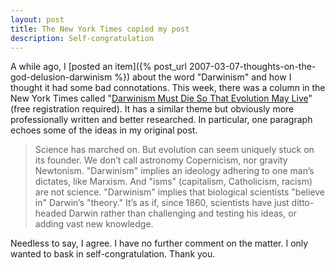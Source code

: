 ```yaml
---
layout: post
title: The New York Times copied my post
description: Self-congratulation
---
```


A while ago, I [posted an item]({% post_url 2007-03-07-thoughts-on-the-god-delusion-darwinism %}) about the word "Darwinism" and how I thought it had some bad connotations. This week, there was a column in the New York Times called "[Darwinism Must Die So That Evolution May Live](http://www.nytimes.com/2009/02/10/science/10essa.html?sq=darwinism&st=cse&scp=1&pagewanted=all "Darwinism Must Die So That Evolution May Live")" (free registration required). It has a similar theme but obviously more professionally written and better researched. In particular, one paragraph echoes some of the ideas in my original post.  

> Science has marched on. But evolution can seem uniquely stuck on its founder. We don’t call astronomy Copernicism, nor gravity Newtonism. "Darwinism" implies an ideology adhering to one man’s dictates, like Marxism. And "isms" (capitalism, Catholicism, racism) are not science. "Darwinism" implies that biological scientists "believe in" Darwin’s "theory." It’s as if, since 1860, scientists have just ditto-headed Darwin rather than challenging and testing his ideas, or adding vast new knowledge.  

Needless to say, I agree. I have no further comment on the matter. I only wanted to bask in self-congratulation. Thank you.
